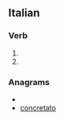 ==Italian==

===Verb===
{{it-pp|concertat}}

# {{past participle of|[[concertare#Italian|concertare]]|lang=Italian}}
# {{past participle of|[[concertarsi#Italian|concertarsi]]|lang=Italian}}

===Anagrams===
* {{alphagram|accenoortt}}
* [[concretato#Italian|concretato]]